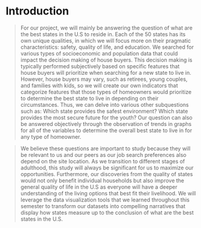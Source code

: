 # Introduction

> For our project, we will mainly be answering the question of what are the best states in the U.S to reside in. Each of the 50 states has its own unique qualities, in which we will focus more on their pragmatic characteristics: safety, quality of life, and education. We searched for various types of socioeconomic and population data that could impact the decision making of house buyers. This decision making is typically performed subjectively based on specific features that house buyers will prioritize when searching for a new state to live in. However, house buyers may vary, such as retirees, young couples, and families with kids, so we will create our own indicators that categorize features that those types of homeowners would prioritize to determine the best state to live in depending on their circumstances. Thus, we can delve into various other subquestions such as: Which state provides the safest environment? Which state provides the most secure future for the youth? Our question can also be answered objectively through the observation of trends in graphs for all of the variables to determine the overall best state to live in for any type of homeowner.

> We believe these questions are important to study because they will be relevant to us and our peers as our job search preferences also depend on the site location. As we transition to different stages of adulthood, this study will always be significant for us to maximize our opportunities. Furthermore, our discoveries from the quality of states would not only benefit individual households but also improve the general quality of life in the U.S as everyone will have a deeper understanding of the living options that best fit their livelihood. We will leverage the data visualization tools that we learned throughout this semester to transform our datasets into compelling narratives that display how states measure up to the conclusion of what are the best states in the U.S.
